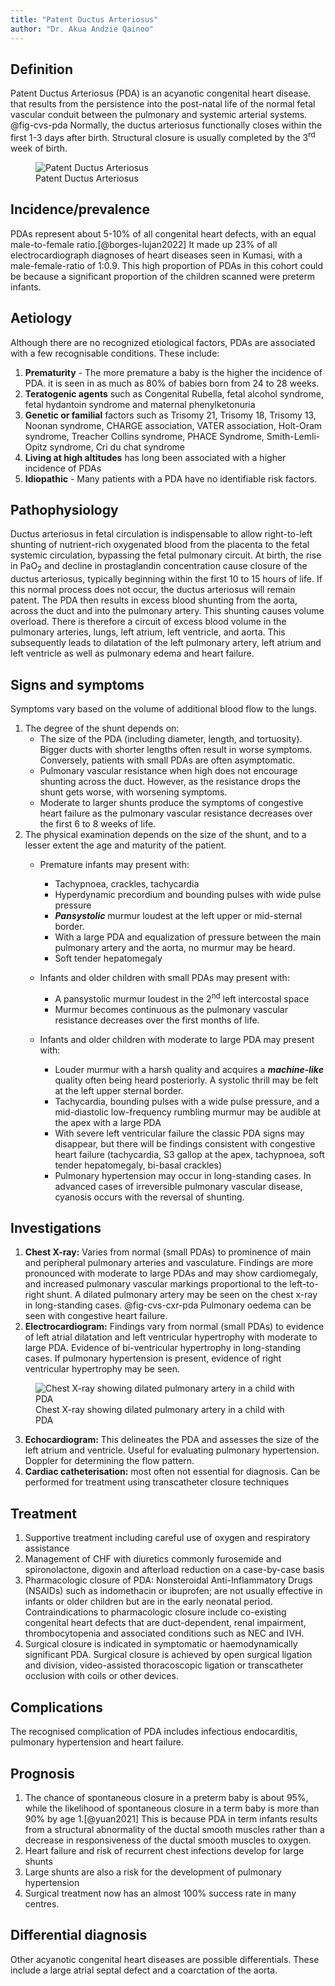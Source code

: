 ```yaml
---
title: "Patent Ductus Arteriosus"
author: "Dr. Akua Andzie Qainoo"
---
```


## Definition

Patent Ductus Arteriosus (PDA) is an acyanotic congenital heart disease. that results from the
persistence into the post-natal life of the normal fetal vascular conduit between the pulmonary and
systemic arterial systems. @fig-cvs-pda Normally, the ductus arteriosus functionally closes within
the first 1-3 days after birth. Structural closure is usually completed by the 3^rd^ week of birth.

![Patent Ductus Arteriosus](images/cvs-pda.jpg){#fig-cvs-pda fig-align="center"}

## Incidence/prevalence

PDAs represent about 5-10% of all congenital heart defects, with an equal male-to-female
ratio.[@borges-lujan2022] It made up 23% of all electrocardiograph diagnoses of heart diseases seen
in Kumasi, with a male-female-ratio of 1:0.9. This high proportion of PDAs in this cohort could be
because a significant proportion of the children scanned were preterm infants.

## Aetiology

Although there are no recognized etiological factors, PDAs are associated with a few recognisable
conditions. These include:

1.  **Prematurity** - The more premature a baby is the higher the incidence of PDA. it is seen in as
    much as 80% of babies born from 24 to 28 weeks.
2.  **Teratogenic agents** such as Congenital Rubella, fetal alcohol syndrome, fetal hydantoin
    syndrome and maternal phenylketonuria
3.  **Genetic or familial** factors such as Trisomy 21, Trisomy 18, Trisomy 13, Noonan syndrome,
    CHARGE association, VATER association, Holt-Oram syndrome, Treacher Collins syndrome, PHACE
    Syndrome, Smith-Lemli-Opitz syndrome, Cri du chat syndrome
4.  **Living at high altitudes** has long been associated with a higher incidence of PDAs
5.  **Idiopathic** - Many patients with a PDA have no identifiable risk factors.

## Pathophysiology

Ductus arteriosus in fetal circulation is indispensable to allow right-to-left shunting of
nutrient-rich oxygenated blood from the placenta to the fetal systemic circulation, bypassing the
fetal pulmonary circuit. At birth, the rise in PaO~2~ and decline in prostaglandin concentration
cause closure of the ductus arteriosus, typically beginning within the first 10 to 15 hours of life.
If this normal process does not occur, the ductus arteriosus will remain patent. The PDA then
results in excess blood shunting from the aorta, across the duct and into the pulmonary artery. This
shunting causes volume overload. There is therefore a circuit of excess blood volume in the
pulmonary arteries, lungs, left atrium, left ventricle, and aorta. This subsequently leads to
dilatation of the left pulmonary artery, left atrium and left ventricle as well as pulmonary edema
and heart failure.

## Signs and symptoms

Symptoms vary based on the volume of additional blood flow to the lungs.

1.  The degree of the shunt depends on:
    -   The size of the PDA (including diameter, length, and tortuosity). Bigger ducts with shorter
        lengths often result in worse symptoms. Conversely, patients with small PDAs are often
        asymptomatic.
    -   Pulmonary vascular resistance when high does not encourage shunting across the duct.
        However, as the resistance drops the shunt gets worse, with worsening symptoms.
    -   Moderate to larger shunts produce the symptoms of congestive heart failure as the pulmonary
        vascular resistance decreases over the first 6 to 8 weeks of life.
2.  The physical examination depends on the size of the shunt, and to a lesser extent the age and
    maturity of the patient.
    -   Premature infants may present with:

        -   Tachypnoea, crackles, tachycardia
        -   Hyperdynamic precordium and bounding pulses with wide pulse pressure
        -   ***Pansystolic*** murmur loudest at the left upper or mid-sternal border.
        -   With a large PDA and equalization of pressure between the main pulmonary artery and the
            aorta, no murmur may be heard.
        -   Soft tender hepatomegaly

    -   Infants and older children with small PDAs may present with:

        -   A pansystolic murmur loudest in the 2^nd^ left intercostal space
        -   Murmur becomes continuous as the pulmonary vascular resistance decreases over the first
            months of life.

    -   Infants and older children with moderate to large PDA may present with:

        -   Louder murmur with a harsh quality and acquires a ***machine-like*** quality often being
            heard posteriorly. A systolic thrill may be felt at the left upper sternal border.
        -   Tachycardia, bounding pulses with a wide pulse pressure, and a mid-diastolic
            low-frequency rumbling murmur may be audible at the apex with a large PDA
        -   With severe left ventricular failure the classic PDA signs may disappear, but there will
            be findings consistent with congestive heart failure (tachycardia, S3 gallop at the
            apex, tachypnoea, soft tender hepatomegaly, bi-basal crackles)
        -   Pulmonary hypertension may occur in long-standing cases. In advanced cases of
            irreversible pulmonary vascular disease, cyanosis occurs with the reversal of shunting.

## Investigations

1.  **Chest X-ray:** Varies from normal (small PDAs) to prominence of main and peripheral pulmonary
    arteries and vasculature. Findings are more pronounced with moderate to large PDAs and may show
    cardiomegaly, and increased pulmonary vascular markings proportional to the left-to-right shunt.
    A dilated pulmonary artery may be seen on the chest x-ray in long-standing cases.
    @fig-cvs-cxr-pda Pulmonary oedema can be seen with congestive heart failure.
2.  **Electrocardiogram:** Findings vary from normal (small PDAs) to evidence of left atrial
    dilatation and left ventricular hypertrophy with moderate to large PDA. Evidence of
    bi-ventricular hypertrophy in long-standing cases. If pulmonary hypertension is present,
    evidence of right ventricular hypertrophy may be seen.

![Chest X-ray showing dilated pulmonary artery in a child with
PDA](images/cvs-cxr-pda.jpg){#fig-cvs-cxr-pda fig-align="center"}

3.  **Echocardiogram:** This delineates the PDA and assesses the size of the left atrium and
    ventricle. Useful for evaluating pulmonary hypertension. Doppler for determining the flow
    pattern.
4.  **Cardiac catheterisation:** most often not essential for diagnosis. Can be performed for
    treatment using transcatheter closure techniques

## Treatment

1.  Supportive treatment including careful use of oxygen and respiratory assistance
2.  Management of CHF with diuretics commonly furosemide and spironolactone, digoxin and afterload
    reduction on a case-by-case basis
3.  Pharmacologic closure of PDA: Nonsteroidal Anti-Inflammatory Drugs (NSAIDs) such as indomethacin
    or ibuprofen; are not usually effective in infants or older children but are in the early
    neonatal period. Contraindications to pharmacologic closure include co-existing congenital heart
    defects that are duct-dependent, renal impairment, thrombocytopenia and associated conditions
    such as NEC and IVH.
4.  Surgical closure is indicated in symptomatic or haemodynamically significant PDA. Surgical
    closure is achieved by open surgical ligation and division, video-assisted thoracoscopic
    ligation or transcatheter occlusion with coils or other devices.

## Complications

The recognised complication of PDA includes infectious endocarditis, pulmonary hypertension and
heart failure.

## Prognosis

1.  The chance of spontaneous closure in a preterm baby is about 95%, while the likelihood of
    spontaneous closure in a term baby is more than 90% by age 1.[@yuan2021] This is because PDA in
    term infants results from a structural abnormality of the ductal smooth muscles rather than a
    decrease in responsiveness of the ductal smooth muscles to oxygen.
2.  Heart failure and risk of recurrent chest infections develop for large shunts
3.  Large shunts are also a risk for the development of pulmonary hypertension
4.  Surgical treatment now has an almost 100% success rate in many centres.

## Differential diagnosis

Other acyanotic congenital heart diseases are possible differentials. These include a large atrial
septal defect and a coarctation of the aorta.
